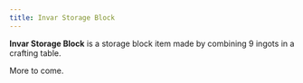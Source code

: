 ```yaml
---
title: Invar Storage Block
---
```


<ItemImage file="invar_storage_block" alt="Invar Storage Block" size="200" />

**Invar Storage Block** is a storage block item made by combining 9 ingots in a crafting table.

More to come.
